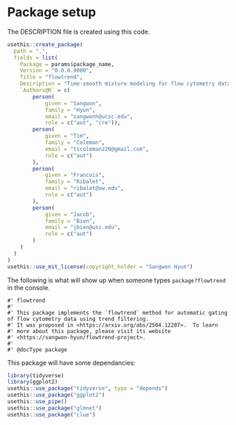 # Package setup

The DESCRIPTION file is created using this code.

```r
usethis::create_package(
  path = ".",
  fields = list(
    Package = params$package_name,
    Version = "0.0.0.9000",
    Title = "flowtrend",
    Description = "Time-smooth mixture modeling for flow cytometry data (Hyun et al. 2025).",
    `Authors@R` = c(
        person(
            given = "Sangwon",
            family = "Hyun",
            email = "sangwonh@ucsc.edu",
            role = c("aut", "cre")),
        person(
            given = "Tim",
            family = "Coleman",
            email = "tscoleman226@gmail.com",
            role = c("aut")
        ),
        person(
            given = "Francois",
            family = "Ribalet",
            email = "ribalet@uw.edu",
            role = c("aut")
        ),
        person(
            given = "Jacob",
            family = "Bien",
            email = "jbien@usc.edu",
            role = c("aut")
        )
    )
  )
)
usethis::use_mit_license(copyright_holder = "Sangwon Hyun")
```

The following is what will show up when someone types `package?flowtrend` in the
console.

```package_doc
#' flowtrend
#'
#' This package implements the `flowtrend` method for automatic gating of flow cytometry data using trend filtering.
#' It was proposed in <https://arxiv.org/abs/2504.12287>.  To learn
#' more about this package, please visit its website
#' <https://sangwon-hyun/flowtrend-project>.
#' 
#' @docType package
```


This package will have some dependancies:

```r
library(tidyverse)
library(ggplot2)
usethis::use_package("tidyverse", type = "depends") 
usethis::use_package("ggplot2")
usethis::use_pipe()
usethis::use_package("glmnet")
usethis::use_package("clue")
```

